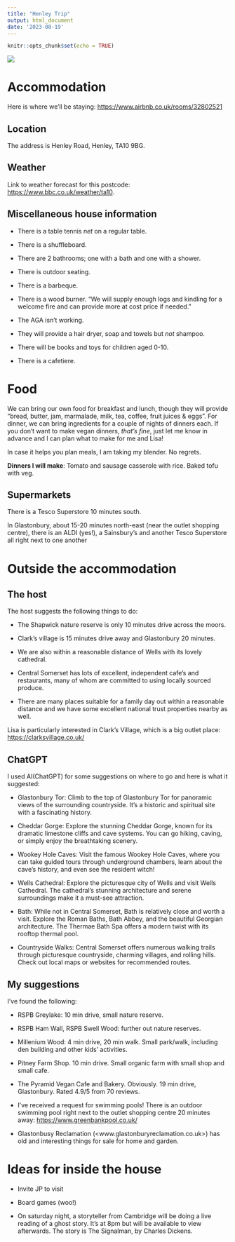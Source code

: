 ```yaml
---
title: "Henley Trip"
output: html_document
date: '2023-08-19'
---
```


```r
knitr::opts_chunk$set(echo = TRUE)
```

![](house_front.png)

# Accommodation

Here is where we'll be staying: <https://www.airbnb.co.uk/rooms/32802521>

## Location

The address is Henley Road, Henley, TA10 9BG.

## Weather

Link to weather forecast for this postcode: <https://www.bbc.co.uk/weather/ta10>.

## Miscellaneous house information

 - There is a table tennis *net* on a regular table.

 - There is a shuffleboard.
 
 - There are 2 bathrooms; one with a bath and one with a shower.
 
 - There is outdoor seating.
 
 - There is a barbeque.
 
 - There is a wood burner. "We will supply enough logs and kindling for a welcome fire and can provide more at cost price if needed."
 
 - The AGA isn't working.
 
 - They will provide a hair dryer, soap and towels but _not_ shampoo.
 
 - There will be books and toys for children aged 0-10.
 
 - There is a cafetiere.

# Food

We can bring our own food for breakfast and lunch, though they will provide "bread, butter, jam, marmalade, milk, tea, coffee, fruit juices & eggs". For dinner, we can bring ingredients for a couple of nights of dinners each. If you don't want to make vegan dinners, _that's fine_, just let me know in advance and I can plan what to make for me and Lisa!

In case it helps you plan meals, I am taking my blender. No regrets.

**Dinners I will make**: Tomato and sausage casserole with rice. Baked tofu with veg. 

## Supermarkets

There is a Tesco Superstore 10 minutes south.

In Glastonbury, about 15-20 minutes north-east (near the outlet shopping centre), there is an ALDI (yes!), a Sainsbury's and another Tesco Superstore all right next to one another


# Outside the accommodation

## The host

The host suggests the following things to do:

 - The Shapwick nature reserve is only 10 minutes drive across the moors.

 - Clark's village is 15 minutes drive away and Glastonbury 20 minutes.

 - We are also within a reasonable distance of Wells with its lovely cathedral.

 - Central Somerset has lots of excellent, independent cafe's and restaurants, many of whom are committed to using locally sourced produce.

 - There are many places suitable for a family day out within a reasonable distance and we have some excellent national trust properties nearby as well.

Lisa is particularly interested in Clark's Village, which is a big outlet place: <https://clarksvillage.co.uk/>

## ChatGPT

I used AI(ChatGPT) for some suggestions on where to go and here is what it suggested:

 - Glastonbury Tor: Climb to the top of Glastonbury Tor for panoramic views of the surrounding countryside. It's a historic and spiritual site with a fascinating history.

 - Cheddar Gorge: Explore the stunning Cheddar Gorge, known for its dramatic limestone cliffs and cave systems. You can go hiking, caving, or simply enjoy the breathtaking scenery.

 - Wookey Hole Caves: Visit the famous Wookey Hole Caves, where you can take guided tours through underground chambers, learn about the cave's history, and even see the resident witch!

 - Wells Cathedral: Explore the picturesque city of Wells and visit Wells Cathedral. The cathedral's stunning architecture and serene surroundings make it a must-see attraction.

 - Bath: While not in Central Somerset, Bath is relatively close and worth a visit. Explore the Roman Baths, Bath Abbey, and the beautiful Georgian architecture. The Thermae Bath Spa offers a modern twist with its rooftop thermal pool.

 - Countryside Walks: Central Somerset offers numerous walking trails through picturesque countryside, charming villages, and rolling hills. Check out local maps or websites for recommended routes.

## My suggestions

I've found the following:

 - RSPB Greylake: 10 min drive, small nature reserve.
 
 - RSPB Ham Wall, RSPB Swell Wood: further out nature reserves.
 
 - Millenium Wood: 4 min drive, 20 min walk. Small park/walk, including den building and other kids' activities.
 
 - Pitney Farm Shop. 10 min drive. Small organic farm with small shop and small cafe.
 
 - The Pyramid Vegan Cafe and Bakery. Obviously. 19 min drive, Glastonbury. Rated 4.9/5 from 70 reviews.
 
 - I've received a request for swimming pools! There is an outdoor swimming pool right next to the outlet shopping centre 20 minutes away: <https://www.greenbankpool.co.uk/>
 
 - Glastonbusy Reclamation (<www.glastonburyreclamation.co.uk>) has old and interesting things for sale for home and garden.

# Ideas for inside the house

 - Invite JP to visit
 
 - Board games (woo!)
 
 - On saturday night, a storyteller from Cambridge will be doing a live reading of a ghost story. It's at 8pm but will be available to view afterwards. The story is The Signalman, by Charles Dickens.